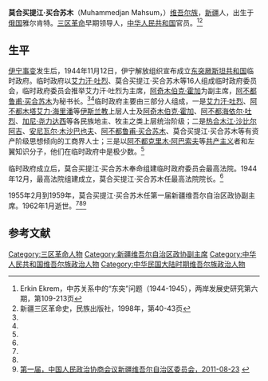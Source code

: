 '''莫合买提江·买合苏木'''（Muhammedjan Mahsum，{{bd|1902年||1962年|1月}}）[[维吾尔族|维吾尔族]]，[[新疆|新疆]]人，出生于[[俄国|俄国]]雅尔肯特。[[三区革命|三区革命]]早期领导人，[[中华人民共和国|中华人民共和国]]官员。<ref name=erkin>Erkin Ekrem，中苏关系中的“东突”问题（1944-1945），两岸发展史研究第六期，第109-213页</ref><ref name=xjsq>新疆三区革命史，民族出版社，1998年，第40-43页</ref>

==生平==
[[伊宁事变|伊宁事变]]发生后，1944年11月12日，伊宁解放组织宣布成立[[东突厥斯坦第二共和国|东突厥斯坦共和国]]临时政府。临时政府以[[艾力汗·吐烈|艾力汗·吐烈]]、莫合买提江·买合苏木等16人组成临时政府委员会，临时政府委员会推举艾力汗·吐烈为主席，[[阿奇木伯克·霍加|阿奇木伯克·霍加]]为副主席，[[阿不都鲁甫·买合苏木|阿不都鲁甫·买合苏木]]为秘书长。<ref name=erkin/><ref name=xjsq/>临时政府主要由三部分人组成，一是[[艾力汗·吐烈|艾力汗·吐烈]]、[[阿不都木塔艾力·海里潘|阿不都木塔艾力·海里潘]]等[[伊斯兰教|伊斯兰教]]上层人士及[[阿奇木伯克·霍加|阿奇木伯克·霍加]]、[[阿不都海依尔·吐烈|阿不都海依尔·吐烈]]、[[加尼·尧力达西|加尼·尧力达西]]等各民族地主、牧主之类上层统治阶级；二是[[热合木江·沙比尔阿吉|热合木江·沙比尔阿吉]]、[[安尼瓦尔·木沙巴也夫|安尼瓦尔·木沙巴也夫]]、[[阿不都鲁甫·买合苏木|阿不都鲁甫·买合苏木]]、莫合买提江·买合苏木等有资产阶级思想倾向的工商界人士；三是以[[阿不都克里木·阿巴索夫|阿不都克里木·阿巴索夫]]等[[共产主义|共产主义]]者和左翼知识分子，他们在临时政府中是极少数。<ref name=xjsq/>

临时政府成立后，莫合买提江·买合苏木奉命组建临时政府委员会最高法院。1944年12月，最高法院组建成立，莫合买提江·买合苏木任最高法院院长。<ref name=xjsq/>

1955年2月到1959年，莫合买提江·买合苏木任第一届新疆维吾尔自治区政协副主席。1962年1月逝世。<ref name=erkin/><ref name=xjsq/><ref>[http://www.xjzx.gov.cn/xjzx/zxld/2011/28056.htm 第一届，中国人民政治协商会议新疆维吾尔自治区委员会，2011-08-23] {{webarchive|url=https://web.archive.org/web/20150402132735/http://www.xjzx.gov.cn/xjzx/zxld/2011/28056.htm |date=2015-04-02 }}</ref>

==参考文献==
{{reflist}}

[[Category:三区革命人物|Category:三区革命人物]]
[[Category:新疆维吾尔自治区政协副主席|Category:新疆维吾尔自治区政协副主席]]
[[Category:中华人民共和国维吾尔族政治人物|Category:中华人民共和国维吾尔族政治人物]]
[[Category:中华民国大陆时期维吾尔族政治人物|Category:中华民国大陆时期维吾尔族政治人物]]